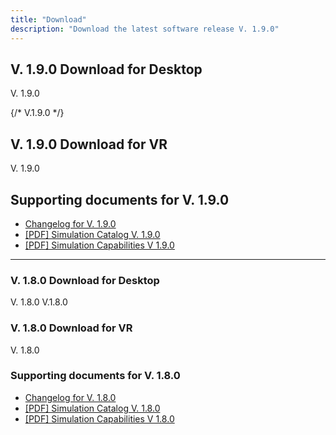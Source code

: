 ```yaml
---
title: "Download"
description: "Download the latest software release V. 1.9.0"
---
```


## V. 1.9.0 Download for Desktop

<CardGroup cols="2">
  <Card title="Windows - Desktop X-ray Simulator" icon="download" href="https://storage.googleapis.com/platform-builds/X-ray%20simulator/V1_9_0/Desktop%20X-Ray%20Simulator_1.9.0.exe" cta="Download now (1.4 GB)">
    V. 1.9.0
  </Card>
  
{/* <Card title="macOS - Desktop X-ray Simulator" icon="download" href="https://storage.googleapis.com/platform-builds/X-ray%20simulator/v1_8_0/Desktop%20X-Ray%20Simulator%201.8.0%20MacOS.dmg" cta="Download now (1.4 GB)">
    V.1.9.0
  </Card> */}


</CardGroup>

## V. 1.9.0 Download for VR

<CardGroup cols="2">
  <Card title="Windows - VR X-ray Simulator" icon="download" href="https://storage.googleapis.com/platform-builds/X-ray%20simulator/V1_9_0/VR%20X-Ray%20Simulator_1.9.0.exe" cta="Download now (1.4 GB)">
    V. 1.9.0
  </Card>
</CardGroup>

## Supporting documents for V. 1.9.0

- [Changelog for V. 1.9.0](changelog#v-1-9-0)
- [[PDF] Simulation Catalog V. 1.9.0](https://25168238.fs1.hubspotusercontent-eu1.net/hubfs/25168238/X-ray%20Simulation%20Catalog%20V1.9.0.pdf)
- [[PDF] Simulation Capabilities V 1.9.0](https://25168238.fs1.hubspotusercontent-eu1.net/hubfs/25168238/X-ray%20Simulation%20Capabilities%20v1.9.0.pdf)



---

<Accordion title="Older software releases" description="List of older software versions" icon="box-archive">

### V. 1.8.0 Download for Desktop

<CardGroup cols="2">
  <Card title="Windows - Desktop X-ray Simulator" icon="download" href="https://storage.googleapis.com/platform-builds/X-ray%20simulator/v1_8_0/Desktop%20X-Ray%20Simulator_V1.8.0.exe" cta="Download now (1.6 GB)">
    V. 1.8.0
  </Card>
  <Card title="macOS - Desktop X-ray Simulator" icon="download" href="https://storage.googleapis.com/platform-builds/X-ray%20simulator/v1_8_0/Desktop%20X-Ray%20Simulator%201.8.0%20MacOS.dmg" cta="Download now (1.6 GB)">
    V.1.8.0
  </Card>
</CardGroup>

### V. 1.8.0 Download for VR

<CardGroup cols="2">
  <Card title="Windows - VR X-ray Simulator" icon="download" href="https://storage.googleapis.com/platform-builds/X-ray%20simulator/v1_8_0/VR%20X-Ray%20Simulator_V1.8.0.exe" cta="Download now (1.6 GB)">
    V. 1.8.0
  </Card>
</CardGroup>

### Supporting documents for V. 1.8.0

- [Changelog for V. 1.8.0](changelog#v-1-8-0)
- [[PDF] Simulation Catalog V. 1.8.0](https://25168238.fs1.hubspotusercontent-eu1.net/hubfs/25168238/Simulation%20catalog%20v1.8.0.pdf)
- [[PDF] Simulation Capabilities V 1.8.0](https://25168238.fs1.hubspotusercontent-eu1.net/hubfs/25168238/Simulation%20Capabilities%20v1.8.0.pdf)


</Accordion>